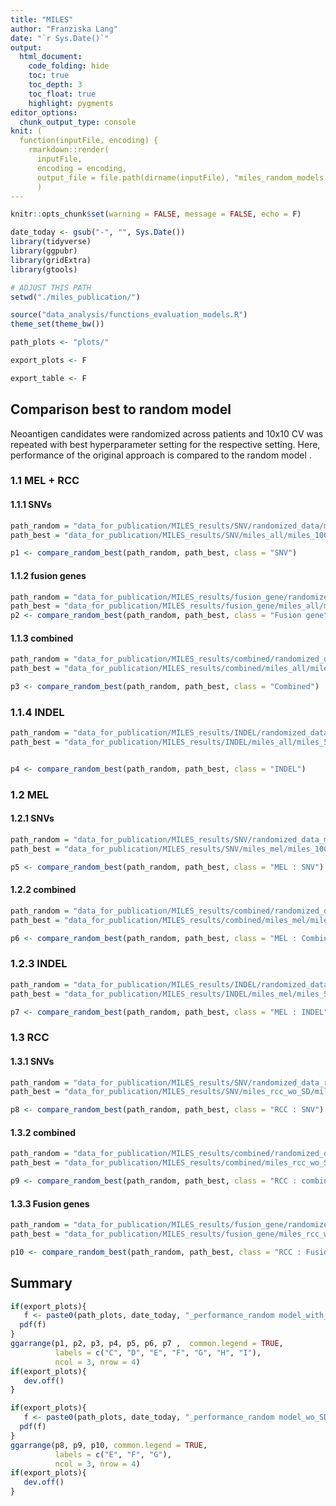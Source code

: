 ```yaml
---
title: "MILES"
author: "Franziska Lang"
date: "`r Sys.Date()`"
output: 
  html_document:
    code_folding: hide
    toc: true
    toc_depth: 3    
    toc_float: true
    highlight: pygments
editor_options: 
  chunk_output_type: console
knit: (
  function(inputFile, encoding) { 
    rmarkdown::render(
      inputFile, 
      encoding = encoding, 
      output_file = file.path(dirname(inputFile), "miles_random_models.html")) }
      )
---
```


```r
knitr::opts_chunk$set(warning = FALSE, message = FALSE, echo = F)

date_today <- gsub("-", "", Sys.Date())
library(tidyverse)
library(ggpubr)
library(gridExtra)
library(gtools)

# ADJUST THIS PATH 
setwd("./miles_publication/")

source("data_analysis/functions_evaluation_models.R")
theme_set(theme_bw())

path_plots <- "plots/"

export_plots <- F

export_table <- F
```


## Comparison best to random model 

Neoantigen candidates were randomized across patients and 10x10 CV was repeated with best hyperparameter setting for the respective setting. Here, performance of the original approach is compared to the random model . 


### 1.1 MEL + RCC

#### 1.1.1 SNVs

```r

path_random = "data_for_publication/MILES_results/SNV/randomized_data/miles_10000_0.1.tsv"
path_best = "data_for_publication/MILES_results/SNV/miles_all/miles_10000_0.1.tsv"

p1 <- compare_random_best(path_random, path_best, class = "SNV")


```

#### 1.1.2 fusion genes


```r

path_random = "data_for_publication/MILES_results/fusion_gene/randomized_data/miles_1000_0.4.tsv"
path_best = "data_for_publication/MILES_results/fusion_gene/miles_all/miles_1000_0.4.tsv"
p2 <- compare_random_best(path_random, path_best, class = "Fusion gene")


```


#### 1.1.3 combined


```r


path_random = "data_for_publication/MILES_results/combined/randomized_data/miles_5000_0.1.tsv"
path_best = "data_for_publication/MILES_results/combined/miles_all/miles_5000_0.1.tsv"

p3 <- compare_random_best(path_random, path_best, class = "Combined")


```



### 1.1.4 INDEL

```r

path_random = "data_for_publication/MILES_results/INDEL/randomized_data/miles_500000_0.9.tsv"
path_best = "data_for_publication/MILES_results/INDEL/miles_all/miles_500000_0.9.tsv"


p4 <- compare_random_best(path_random, path_best, class = "INDEL")

```


### 1.2 MEL

#### 1.2.1 SNVs

```r

path_random = "data_for_publication/MILES_results/SNV/randomized_data_mel/miles_10000000_0.1.tsv"
path_best = "data_for_publication/MILES_results/SNV/miles_mel/miles_10000000_0.1.tsv"

p5 <- compare_random_best(path_random, path_best, class = "MEL : SNV")


```

#### 1.2.2 combined


```r

path_random = "data_for_publication/MILES_results/combined/randomized_data_mel/miles_500000_0.1.tsv"
path_best = "data_for_publication/MILES_results/combined/miles_mel/miles_500000_0.1.tsv"

p6 <- compare_random_best(path_random, path_best, class = "MEL : Combined")

```



### 1.2.3 INDEL

```r

path_random = "data_for_publication/MILES_results/INDEL/randomized_data_mel/miles_500000_0.6.tsv"
path_best = "data_for_publication/MILES_results/INDEL/miles_mel/miles_500000_0.6.tsv"

p7 <- compare_random_best(path_random, path_best, class = "MEL : INDEL")

```

### 1.3 RCC

#### 1.3.1 SNVs

```r

path_random = "data_for_publication/MILES_results/SNV/randomized_data_rcc_wo_SD/miles_500000_0.1.tsv"
path_best = "data_for_publication/MILES_results/SNV/miles_rcc_wo_SD/miles_500000_0.1.tsv"

p8 <- compare_random_best(path_random, path_best, class = "RCC : SNV")

```

#### 1.3.2 combined


```r

path_random = "data_for_publication/MILES_results/combined/randomized_data_rcc_wo_SD/miles_50000_0.7.tsv"
path_best = "data_for_publication/MILES_results/combined/miles_rcc_wo_SD/miles_50000_0.7.tsv"

p9 <- compare_random_best(path_random, path_best, class = "RCC : combined")


```


#### 1.3.3 Fusion genes

```r

path_random = "data_for_publication/MILES_results/fusion_gene/randomized_data_rcc_wo_SD/miles_10000000_0.2.tsv"
path_best = "data_for_publication/MILES_results/fusion_gene/miles_rcc_wo_SD/miles_10000000_0.2.tsv"

p10 <- compare_random_best(path_random, path_best, class = "RCC : Fusion gene")

```






## Summary


```r


if(export_plots){
   f <- paste0(path_plots, date_today, "_performance_random model_with_SD.pdf")
  pdf(f)
}
ggarrange(p1, p2, p3, p4, p5, p6, p7 ,  common.legend = TRUE,
          labels = c("C", "D", "E", "F", "G", "H", "I"),
          ncol = 3, nrow = 4)  
if(export_plots){
   dev.off()
}

if(export_plots){
   f <- paste0(path_plots, date_today, "_performance_random model_wo_SD.pdf")
  pdf(f)
}
ggarrange(p8, p9, p10, common.legend = TRUE,
          labels = c("E", "F", "G"),
          ncol = 3, nrow = 4)  
if(export_plots){
   dev.off()
}
```
